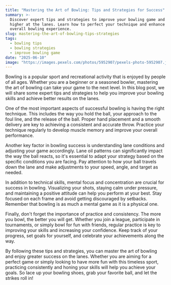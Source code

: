 ```yaml
---
title: "Mastering the Art of Bowling: Tips and Strategies for Success"
summary: >-
  Discover expert tips and strategies to improve your bowling game and score
  higher at the lanes. Learn how to perfect your technique and enhance your
  overall bowling experience.
slug: mastering-the-art-of-bowling-tips-strategies
tags:
  - bowling tips
  - bowling strategies
  - improve bowling game
date: "2025-06-10"
image: "https://images.pexels.com/photos/5952907/pexels-photo-5952907.jpeg"
---
```


Bowling is a popular sport and recreational activity that is enjoyed by people of all ages. Whether you are a beginner or a seasoned bowler, mastering the art of bowling can take your game to the next level. In this blog post, we will share some expert tips and strategies to help you improve your bowling skills and achieve better results on the lanes.

One of the most important aspects of successful bowling is having the right technique. This includes the way you hold the ball, your approach to the foul line, and the release of the ball. Proper hand placement and a smooth delivery are key to achieving a consistent and accurate throw. Practice your technique regularly to develop muscle memory and improve your overall performance.

Another key factor in bowling success is understanding lane conditions and adjusting your game accordingly. Lane oil patterns can significantly impact the way the ball reacts, so it's essential to adapt your strategy based on the specific conditions you are facing. Pay attention to how your ball travels down the lane and make adjustments to your speed, angle, and target as needed.

In addition to technical skills, mental focus and concentration are crucial for success in bowling. Visualizing your shots, staying calm under pressure, and maintaining a positive attitude can help you perform at your best. Stay focused on each frame and avoid getting discouraged by setbacks. Remember that bowling is as much a mental game as it is a physical one.

Finally, don't forget the importance of practice and consistency. The more you bowl, the better you will get. Whether you join a league, participate in tournaments, or simply bowl for fun with friends, regular practice is key to improving your skills and increasing your confidence. Keep track of your progress, set goals for yourself, and celebrate your achievements along the way.

By following these tips and strategies, you can master the art of bowling and enjoy greater success on the lanes. Whether you are aiming for a perfect game or simply looking to have more fun with this timeless sport, practicing consistently and honing your skills will help you achieve your goals. So lace up your bowling shoes, grab your favorite ball, and let the strikes roll in!
